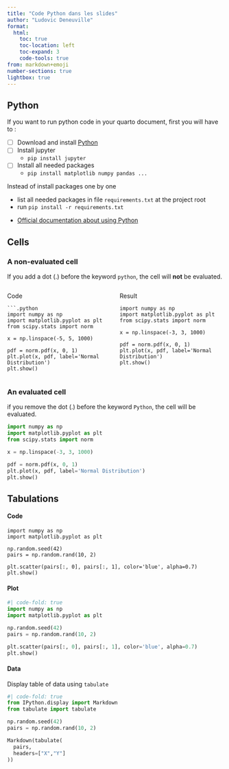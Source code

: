 ```yaml
---
title: "Code Python dans les slides"
author: "Ludovic Deneuville"
format:
  html:
    toc: true
    toc-location: left
    toc-expand: 3
    code-tools: true
from: markdown+emoji
number-sections: true
lightbox: true
---
```



## Python

If you want to run python code in your quarto document, first you will have to :

- [ ] Download and install [Python](https://www.python.org/downloads/){target="_blank"}
- [ ] Install jupyter
  - `pip install jupyter`
- [ ] Install all needed packages
  - `pip install matplotlib numpy pandas ...`

::: {.callout-tip}
Instead of install packages one by one

- list all needed packages in file `requirements.txt` at the project root
- run `pip install -r requirements.txt`
:::


- [Official documentation about using Python](https://quarto.org/docs/computations/python.html){target="_blank"}

## Cells

### A non-evaluated cell

If you add a dot (.) before the keyword `python`, the cell will **not** be evaluated.

:::: {.columns}
::: {.column}
Code

```
```.python
import numpy as np
import matplotlib.pyplot as plt
from scipy.stats import norm

x = np.linspace(-5, 5, 1000)

pdf = norm.pdf(x, 0, 1)
plt.plot(x, pdf, label='Normal Distribution')
plt.show()
```
:::

::: {.column}
Result

```.python
import numpy as np
import matplotlib.pyplot as plt
from scipy.stats import norm

x = np.linspace(-3, 3, 1000)

pdf = norm.pdf(x, 0, 1)
plt.plot(x, pdf, label='Normal Distribution')
plt.show()
```
:::
::::


### An evaluated cell

if you remove the dot (.) before the keyword `Python`, the cell will be evaluated.


```python
import numpy as np
import matplotlib.pyplot as plt
from scipy.stats import norm

x = np.linspace(-3, 3, 1000)

pdf = norm.pdf(x, 0, 1)
plt.plot(x, pdf, label='Normal Distribution')
plt.show()
```


## Tabulations

::: {.panel-tabset}

#### Code

``` .python
import numpy as np
import matplotlib.pyplot as plt

np.random.seed(42)
pairs = np.random.rand(10, 2)

plt.scatter(pairs[:, 0], pairs[:, 1], color='blue', alpha=0.7)
plt.show()
```

#### Plot

```python
#| code-fold: true
import numpy as np
import matplotlib.pyplot as plt

np.random.seed(42)
pairs = np.random.rand(10, 2)

plt.scatter(pairs[:, 0], pairs[:, 1], color='blue', alpha=0.7)
plt.show()
```

#### Data

Display table of data using `tabulate`

``` python
#| code-fold: true
from IPython.display import Markdown
from tabulate import tabulate

np.random.seed(42)
pairs = np.random.rand(10, 2)

Markdown(tabulate(
  pairs, 
  headers=["X","Y"]
))
```

:::

